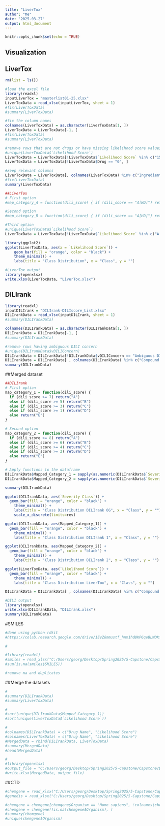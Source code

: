 ---
title: "LiverTox"
author: "Me"
date: "2025-03-27"
output: html_document
---

```{r setup, include=FALSE}
knitr::opts_chunk$set(echo = TRUE)

```

## Visualization


## LiverTox
```{r}
rm(list = ls())

#load the excel file
library(readxl)
inputLiverTox = "masterlist01-25.xlsx"
LiverToxData = read_xlsx(inputLiverTox, sheet = 1)
#fix(LiverToxData)
#summary(LiverToxData)

#fix the column names
colnames(LiverToxData) = as.character(LiverToxData[1, ])
LiverToxData = LiverToxData[-1, ]
#fix(LiverToxData)
#summary(LiverToxData)

#remove rows that are not drugs or have missing likelihood score values
#unique(LiverToxData$`Likelihood Score`)
LiverToxData = LiverToxData[!LiverToxData$`Likelihood Score` %in% c("1506", "E*", "Likelihood Score", "X", NA ), ]
LiverToxData = LiverToxData[!LiverToxData$Drug == "0", ]

#keep relevant columns
LiverToxData = LiverToxData[, colnames(LiverToxData) %in% c("Ingredient", "Brand Name", "Likelihood Score")]
#fix(LiverToxData)
summary(LiverToxData)

```

```{r}
##LiverTox
# First option
#map_category_A = function(dili_score) { if (dili_score == "A[HD]") return("A") else if (dili_score == "B[HD]") return("B") else if (dili_score == "C[HD]") return("C") else if (dili_score == "D[HD]") return("D")}

#Second option
#map_category_B = function(dili_score) { if (dili_score == "A[HD]") return("A") else if (dili_score == "B[HD]") return("B") else if (dili_score == "C[HD]") return("C") else if (dili_score == "D[HD]") return("D")}

#Third option
#unique(LiverToxData$`Likelihood Score`)
LiverToxData = LiverToxData[!LiverToxData$`Likelihood Score` %in% c("A [HD]", "B[HD]", "C[HD]", "D[HD]"), ]

library(ggplot2)
ggplot(LiverToxData, aes(x = `Likelihood Score`)) +
    geom_bar(fill = "orange", color = "black") +
    theme_minimal() +
    labs(title = "Class Distribution", x = "Class", y = "")

#LiverTox output
library(openxlsx)
write.xlsx(LiverToxData, "LiverTox.xlsx")

```


## DILIrank
```{r}
library(readxl)
inputDILIrank = "DILIrank-DILIscore_List.xlsx"
DILIrankData = read_xlsx(inputDILIrank, sheet = 1)
#summary(DILIrankData)

colnames(DILIrankData) = as.character(DILIrankData[1, ])
DILIrankData = DILIrankData[-1, ]
#summary(DILIrankData)

#remove rows having ambiguous DILI concern
#unique(DILIrankData$vDILIConcern)
DILIrankData = DILIrankData[!DILIrankData$vDILIConcern == "Ambiguous DILI-concern", ]
DILIrankData = DILIrankData[ , colnames(DILIrankData) %in% c("Compound Name", "Severity Class")]
summary(DILIrankData)

```

##Merged dataset
```{r}
##DILIrank
# First option
map_category_1 = function(dili_score) {
  if (dili_score >= 7) return("A")
  else if (dili_score >= 5) return("B")
  else if (dili_score >= 3) return("C")
  else if (dili_score >= 1) return("D")
  else return("E")
}

# Second option
map_category_2 = function(dili_score) {
  if (dili_score >= 8) return("A")
  else if (dili_score >= 6) return("B")
  else if (dili_score >= 4) return("C")
  else if (dili_score >= 2) return("D")
  else return("E")
}

# Apply functions to the dataframe
DILIrankData$Mapped_Category_1 = sapply(as.numeric(DILIrankData$`Severity Class`), map_category_1)
DILIrankData$Mapped_Category_2 = sapply(as.numeric(DILIrankData$`Severity Class`), map_category_2)

summary(DILIrankData)

ggplot(DILIrankData, aes(`Severity Class`)) +
  geom_bar(fill = "orange", color = "black") +
    theme_minimal() +
    labs(title = "Class Distribution DILIrank OG", x = "Class", y = "") +
    scale_x_discrete(limits=rev)

ggplot(DILIrankData, aes(Mapped_Category_1)) +
  geom_bar(fill = "orange", color = "black") +
    theme_minimal() +
    labs(title = "Class Distribution DILIrank 1", x = "Class", y = "")

ggplot(DILIrankData, aes(Mapped_Category_2)) +
  geom_bar(fill = "orange", color = "black") +
    theme_minimal() +
    labs(title = "Class Distribution DILIrank 2", x = "Class", y = "")

ggplot(LiverToxData, aes(`Likelihood Score`)) +
  geom_bar(fill = "orange", color = "black") +
    theme_minimal() +
    labs(title = "Class Distribution LiverTox", x = "Class", y = "")

DILIrankData = DILIrankData[ , colnames(DILIrankData) %in% c("Compound Name", "Mapped_Category_1")]

#DILI output
library(openxlsx)
write.xlsx(DILIrankData, "DILIrank.xlsx")
summary(DILIrankData)

```

#SMILES
```{r}



#done using python rdkit
#https://colab.research.google.com/drive/1EvZ8mmustf_hnm1hd8KPGqeBLWDKfTXq#scrollTo=GuQaXdtsEOUa

#

#library(readxl)
#smiles = read_xlsx("C:/Users/georg/Desktop/Spring2025/5-Capstone/Capstone/Databases/NewData/drug_smiles_output2.xlsx")
#sum(is.na(smiles$SMILES))

#remove na and duplicates

```

##Merge the datasets
```{r}
#
#summary(DILIrankData)
#summary(LiverToxData)

#
#sort(unique(DILIrankData$Mapped_Category_1))
#sort(unique(LiverToxData$`Likelihood Score`))

#
#colnames(DILIrankData) = c("Drug Name", "Likelihood Score")
#colnames(LiverToxData) = c("Drug Name", "Likelihood Score")
#MergedData = rbind(DILIrankData, LiverToxData)
#summary(MergedData)
#head(MergedData)

#
#library(openxlsx)
#output_file = "C:/Users/georg/Desktop/Spring2025/5-Capstone/Capstone/Databases/NewData/MergedData.xlsx"
#write.xlsx(MergedData, output_file)

```

##CTD
```{r}
#chemgene = read_xlsx("C:/Users/georg/Desktop/Spring2025/5-Capstone/Capstone/Databases/CTD/excel/CTD_chem_gene_ixns.xlsx")
#genedis = read_xlsx("C:/Users/georg/Desktop/Spring2025/5-Capstone/Capstone/Databases/CTD/excel/CTD_curated_genes_diseases.xlsx")

#chemgene = chemgene[chemgene$Organism == "Homo sapiens", !colnames(chemgene) %in% c("CasRN", "OrganismID", "PubMedIDs")]
#chemgene = chemgene[!is.na(chemgene$Organism), ]
#summary(chemgene)
#unique(chemgene$Organism)



```


